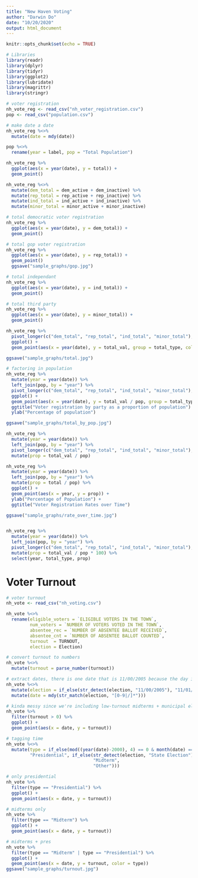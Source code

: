 ```yaml
---
title: "New Haven Voting"
author: "Darwin Do"
date: "10/20/2020"
output: html_document
---
```


```r
knitr::opts_chunk$set(echo = TRUE)
```


```r
# Libraries
library(readr)
library(dplyr)
library(tidyr)
library(ggplot2)
library(lubridate)
library(magrittr)
library(stringr)
```


```r
# voter registration
nh_vote_reg <- read_csv("nh_voter_registration.csv")
pop <- read_csv("population.csv")

# make date a date
nh_vote_reg %<>%
  mutate(date = mdy(date))

pop %<>%
  rename(year = label, pop = "Total Population") 

nh_vote_reg %>%
  ggplot(aes(x = year(date), y = total)) + 
  geom_point()

nh_vote_reg %<>%
  mutate(dem_total = dem_active + dem_inactive) %>%
  mutate(rep_total = rep_active + rep_inactive) %>%
  mutate(ind_total = ind_active + ind_inactive) %>%
  mutate(minor_total = minor_active + minor_inactive)

# total democratic voter registration
nh_vote_reg %>%
  ggplot(aes(x = year(date), y = dem_total)) + 
  geom_point()

# total gop voter registration
nh_vote_reg %>%
  ggplot(aes(x = year(date), y = rep_total)) + 
  geom_point()
  ggsave("sample_graphs/gop.jpg")

# total independant
nh_vote_reg %>%
  ggplot(aes(x = year(date), y = ind_total)) + 
  geom_point()

# total third party
nh_vote_reg %>%
  ggplot(aes(x = year(date), y = minor_total)) + 
  geom_point()

nh_vote_reg %>% 
  pivot_longer(c("dem_total", "rep_total", "ind_total", "minor_total"), names_to = "total_type", values_to = "total_val") %>%
  ggplot() +
  geom_point(aes(x = year(date), y = total_val, group = total_type, color = total_type))

ggsave("sample_graphs/total.jpg")

# factoring in population
nh_vote_reg %>%
  mutate(year = year(date)) %>%
  left_join(pop, by = "year") %>%
  pivot_longer(c("dem_total", "rep_total", "ind_total", "minor_total"), names_to = "total_type", values_to = "total_val") %>%
  ggplot() +
  geom_point(aes(x = year(date), y = total_val / pop, group = total_type, color = total_type)) +
  ggtitle("Voter registration by party as a proportion of population") +
  ylab("Percentage of population")

ggsave("sample_graphs/total_by_pop.jpg")

nh_vote_reg %>%
  mutate(year = year(date)) %>%
  left_join(pop, by = "year") %>%
  pivot_longer(c("dem_total", "rep_total", "ind_total", "minor_total"), names_to = "total_type", values_to = "total_val") %>%
  mutate(prop = total_val / pop)

nh_vote_reg %>%
  mutate(year = year(date)) %>%
  left_join(pop, by = "year") %>%
  mutate(prop = total / pop) %>%
  ggplot() +
  geom_point(aes(x = year, y = prop)) +
  ylab("Percentage of Population") +
  ggtitle("Voter Registration Rates over Time")

ggsave("sample_graphs/rate_over_time.jpg")


nh_vote_reg %>%
  mutate(year = year(date)) %>%
  left_join(pop, by = "year") %>%
  pivot_longer(c("dem_total", "rep_total", "ind_total", "minor_total"), names_to = "total_type", values_to = "total_val") %>%
  mutate(prop = total_val / pop * 100) %>%
  select(year, total_type, prop)

```

# Voter Turnout
```r
# voter turnout
nh_vote <- read_csv("nh_voting.csv")

nh_vote %<>%
  rename(eligible_voters = `ELIGIBLE VOTERS IN THE TOWN`,
         num_voters = `NUMBER OF VOTERS VOTED IN THE TOWN`,
         absentee_rec = `NUMBER OF ABSENTEE BALLOT RECEIVED`,
         absentee_cnt = `NUMBER OF ABSENTEE BALLOT COUNTED`,
         turnout  = TURNOUT,
         election = Election)

# convert turnout to numbers
nh_vote %<>%
  mutate(turnout = parse_number(turnout))

# extract dates, there is one date that is 11/00/2005 because the day is not known. Will assume to be the first
nh_vote %<>%
  mutate(election = if_else(str_detect(election, "11/00/2005"), "11/01/2005 Municipal", election)) %>%
  mutate(date = mdy(str_match(election, "[0-9|/]*")))

# kinda messy since we're including low-turnout midterms + municipal elections
nh_vote %>%
  filter(turnout > 0) %>%
  ggplot() +
  geom_point(aes(x = date, y = turnout))

# tagging time
nh_vote %<>%
  mutate(type = if_else(mod((year(date)-2000), 4) == 0 & month(date) == 11,
         "Presidential", if_else(str_detect(election, "State Election") | str_detect(election, "Midterm"), 
                                 "Midterm", 
                                 "Other")))

# only presidential
nh_vote %>%
  filter(type == "Presidential") %>%
  ggplot() +
  geom_point(aes(x = date, y = turnout))

# midterms only
nh_vote %>%
  filter(type == "Midterm") %>%
  ggplot() +
  geom_point(aes(x = date, y = turnout))

# midterms + pres       
nh_vote %>%
  filter(type == "Midterm" | type == "Presidential") %>%
  ggplot() +
  geom_point(aes(x = date, y = turnout, color = type))
ggsave("sample_graphs/turnout.jpg")
```

